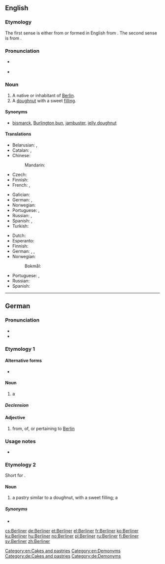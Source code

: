 ==English==

===Etymology===
The first sense is either from {{etyl|de|en}} {{m|de|Berliner||native or inhabitant of Berlin}} or formed in English from {{suffix|Berlin|er|id2=inhabitant|lang=en}}. The second sense is from {{etyl|de|en}} {{m|de|Berliner||doughnut}}.

===Pronunciation===
* {{a|GenAm}} {{IPA|/bɚˈlɪnɚ/|lang=en}}
* {{a|RP}} {{IPA|/bəˈlɪnə/|lang=en}}

===Noun===
{{en-noun}}

# A native or inhabitant of [[Berlin]].
# A [[doughnut]] with a sweet [[filling]].

====Synonyms====
* {{sense|filled doughnut}} [[bismarck]], [[Burlington bun]], [[jambuster]], [[jelly doughnut]]

====Translations====
{{trans-top|native or inhabitant of Berlin}}
* Belarusian: {{t|be|берлі́нец|m|sc=Cyrl}}, {{t|be|берлі́нка|f|sc=Cyrl}}
* Catalan: {{t|ca|berlinès|m}}, {{t|ca|berlinesa|f}}
* Chinese:
*: Mandarin: {{t|cmn|柏林人|tr=Bólínrén|sc=Hani}}
* Czech: {{t|cs|Berlíňan|m}}
* Finnish: {{t+|fi|berliiniläinen}}
* French: {{t+|fr|Berlinois|m}}, {{t+|fr|Berlinoise|f}}
{{trans-mid}}
* Galician: {{t|gl|berlinés|m}}
* German: {{t+|de|Berliner|m}}, {{t+|de|Berlinerin|f}}
* Norwegian: {{t+|no|berliner|m}}
* Portuguese: {{t+|pt|berlinense|m|f}}, {{t+|pt|berlinês|m}}
* Russian: {{t+|ru|берли́нец|m}}, {{t+|ru|берли́нка|f}}
* Spanish: {{t+|es|berlinés|m}}, {{t+|es|berlinesa|f}}
* Turkish: {{t|tr|Berlinli}}
{{trans-bottom}}

{{trans-top|doughnut}}
* Dutch: {{t|nl|Berlinerbol}}
* Esperanto: {{t|eo|benjeto}}
* Finnish: {{t+|fi|hillomunkki}}
* German: {{t+|de|Berliner|m}}, {{t+|de|Pfannkuchen|m}}, {{t|de|Berliner Pfannkuchen|m}}
* Norwegian:
*: Bokmål: {{t|nb|berlinerbolle|m}}
{{trans-mid}}
* Portuguese: {{t+|pt|sonho|m}}, {{t|pt|bola de berlim}}
* Russian: {{t|ru|берлинер}}
* Spanish: {{t+|es|berlinesa}}
{{trans-bottom}}

[[Category:en:Cakes and pastries]]
[[Category:en:Demonyms]]

----

==German==

===Pronunciation===
* {{IPA|[bɛʁˈliːnɐ]|lang=de}}
* {{audio|De-Berliner.ogg|Audio|lang=de}}

===Etymology 1===
{{suffix|Berlin|er|lang=de}}

====Alternative forms====
* {{l|de|berliner}} {{qualifier|adjective; dated}}

====Noun====
{{de-noun|m||Berliner|f=Berlinerin}}

# a {{l|en|Berliner}} {{gloss|native or inhabitant of Berlin}}

=====Declension=====
{{de-decl-noun-m|s}}

====Adjective====
{{head|de|adjective|invariable}}

# from, of, or pertaining to [[Berlin]]
#: {{ux|de|Besucher finden die '''Berliner''' Museen sehr interessant.|Visitors find Berlin’s museums very interesting.}}

===Usage notes===
* {{U:de:-er words}}

===Etymology 2===
Short for {{m|de|Berliner Pfannkuchen}}.

====Noun====
{{de-noun|m||Berliner}}

# a pastry similar to a doughnut, with a sweet filling; a {{l|en|Berliner}}

=====Synonyms=====
* {{l|de|Pfannkuchen}}

[[Category:de:Cakes and pastries]]
[[Category:de:Demonyms]]

[[cs:Berliner]]
[[de:Berliner]]
[[et:Berliner]]
[[el:Berliner]]
[[fr:Berliner]]
[[ko:Berliner]]
[[ku:Berliner]]
[[hu:Berliner]]
[[no:Berliner]]
[[pl:Berliner]]
[[ru:Berliner]]
[[fi:Berliner]]
[[sv:Berliner]]
[[zh:Berliner]]
